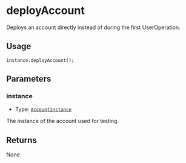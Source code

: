 # deployAccount

Deploys an account directly instead of during the first UserOperation.

## Usage

```solidity copy
instance.deployAccount();
```

## Parameters

### instance

- Type: [`AccountInstance`](/modulekit/glossary/types.mdx#accountinstance)

The instance of the account used for testing.

## Returns

None
